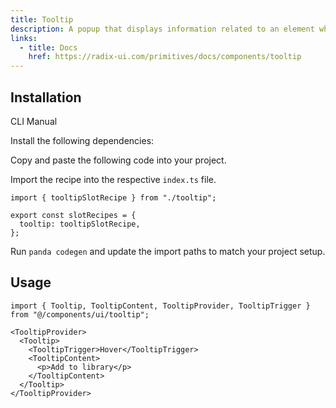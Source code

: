 ```yaml
---
title: Tooltip
description: A popup that displays information related to an element when the element receives keyboard focus or the mouse hovers over it.
links:
  - title: Docs
    href: https://radix-ui.com/primitives/docs/components/tooltip
---
```


<ComponentPreview name="tooltip-demo" />

## Installation

<InstallationTabs>

<TabsList>
  <TabsTrigger value="cli">CLI</TabsTrigger>
  <TabsTrigger value="manual">Manual</TabsTrigger>
</TabsList>

<TabsContent value="cli">

<PackageRunner command="nore-ui-cli@latest add tooltip" />

</TabsContent>

<TabsContent value="manual">

<Steps>

<Step>Install the following dependencies:</Step>

<PackageInstaller name="@radix-ui/react-tooltip" />

<Step>Copy and paste the following code into your project.</Step>

<ComponentSource name="tooltip.ts" type="slot-recipe" />

<ComponentSource name="tooltip.tsx" type="component" />

<Step>Import the recipe into the respective `index.ts` file.</Step>

```tsx
import { tooltipSlotRecipe } from "./tooltip";

export const slotRecipes = {
  tooltip: tooltipSlotRecipe,
};
```

<Step>Run `panda codegen` and update the import paths to match your project setup.</Step>

</Steps>

</TabsContent>

</InstallationTabs>

## Usage

```tsx
import { Tooltip, TooltipContent, TooltipProvider, TooltipTrigger } from "@/components/ui/tooltip";
```

```tsx
<TooltipProvider>
  <Tooltip>
    <TooltipTrigger>Hover</TooltipTrigger>
    <TooltipContent>
      <p>Add to library</p>
    </TooltipContent>
  </Tooltip>
</TooltipProvider>
```
